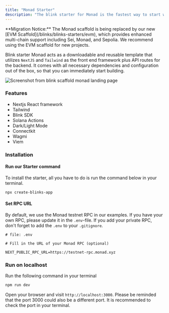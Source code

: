 ```yaml
---
title: "Monad Starter"
description: "The blink starter for Monad is the fastest way to start with your blink project."
---
```


<Note>
**Migration Notice:** The Monad scaffold is being replaced by our new [EVM Scaffold](/blinks/blinks-starters/evm), which provides enhanced multi-chain support including Sei, Monad, and Sepolia. We recommend using the EVM scaffold for new projects.
</Note>

Blink starter Monad acts as a downloadable and reusable template that utilizes `NextJS` and `Tailwind` as the front end framework plus API routes for the backend. It comes with all necessary dependencies and configuration out of the box, so that you can immediately start building.

<img
  src="https://res.cloudinary.com/dnxjhra4h/image/upload/f_auto,q_auto/dialect-docs/monad-scaffold-preview.png"
  alt="Screenshot from blink scaffold monad landing page"
/>

### Features

- Nextjs React framework
- Tailwind
- Blink SDK
- Solana Actions
- Dark/Light Mode
- Connectkit
- Wagmi
- Viem

### Installation

#### Run our Starter command

To install the starter, all you have to do is run the command below in your terminal.

```bash
npx create-blinks-app
```

#### Set RPC URL 

By default, we use the Monad testnet RPC in our examples. If you have your own RPC, please update it in the `.env`-file. If you add your private RPC, don't forget to add the `.env` to your `.gitignore`.

```
# file: .env

# Fill in the URL of your Monad RPC (optional)

NEXT_PUBLIC_RPC_URL=https://testnet-rpc.monad.xyz
```

### Run on localhost

Run the following command in your terminal

```bash
npm run dev
```

Open your browser and visit `http://localhost:3000`. Please be reminded that the port 3000 could also be a different port. It is recommended to check the port in your terminal.